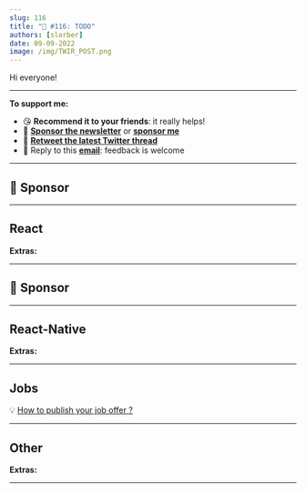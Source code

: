 ```yaml
---
slug: 116
title: "📨 #116: TODO"
authors: [slorber]
date: 09-09-2022
image: /img/TWIR_POST.png
---
```


Hi everyone!

<!-- intro TODO -->

<!-- truncate -->

---

**To support me:**

- 😘 **Recommend it to your friends**: it really helps!
- 💸 [**Sponsor the newsletter**](https://thisweekinreact.com/sponsor) or [**sponsor me**](https://github.com/sponsors/slorber)
- 🧵 [**Retweet the latest Twitter thread**](https://slo.im/thread)
- 📨 Reply to this [**email**](mailto:sebastien@thisweekinreact.com): feedback is welcome

<SubscribeFormEmbed />

---

## 💸 Sponsor

---

## React

**Extras:**

---

## 💸 Sponsor

---

## React-Native

**Extras:**

<SubscribeFormEmbed />

---

## Jobs

💡 [How to publish your job offer ?](https://thisweekinreact.com/sponsor)

---

## Other

**Extras:**

---

<!-- meme TODO -->
